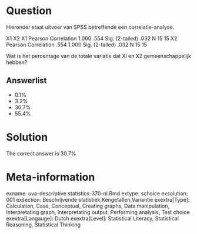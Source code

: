 Question
========

Hieronder staat uitvoer van SPSS betreffende een correlatie-analyse.

X1 X2
X1 Pearson Correlation 1.000 .554
Sig. (2-tailed) .032
N 15 15
X2 Pearson Correlation .554 1.000
Sig. (2-tailed) .032
N 15 15

Wat is het percentage van de totale variatie dat Xl en X2 gemeenschappelijk hebben? 

Answerlist
----------
* 0.1%
* 3.2%
* 30.7%
* 55.4%

Solution
========

The correct answer is  30.7% 

Meta-information
================
exname: uva-descriptive statistics-370-nl.Rmd 
extype: schoice 
exsolution: 001 
exsection: Beschrijvende statistiek,Kengetallen,Variantie 
exextra[Type]: Calculation, Case, Conceptual, Creating graphs, Data manipulation, Interpretating graph, Interpretating output, Performing analysis, Test choice 
exextra[Langauge]: Dutch 
exextra[Level]: Statistical Literacy, Statistical Reasoning, Statistical Thinking 
